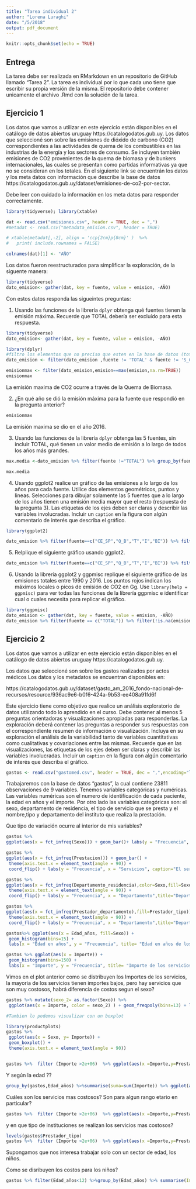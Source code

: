 ```yaml
---
title: "Tarea individual 2"
author: "Lorena Luraghi"
date: "/5/2018"
output: pdf_document
---
```


```r
knitr::opts_chunk$set(echo = TRUE)
```


## Entrega

La tarea debe ser realizada en RMarkdown en un repositorio de GitHub llamado "Tarea 2".
La tarea es individual por lo que cada uno tiene que escribir su propia versión de la misma. 
El repositorio debe contener unicamente el archivo .Rmd con la solución de la tarea.

## Ejercicio 1

Los datos que vamos a utilizar en este ejercicio están disponibles en el catálogo de datos abiertos uruguay https://catalogodatos.gub.uy.
Los datos que seleccioné son sobre las emisiones de dióxido de carbono (CO2) correspondientes a las actividades de quema de los combustibles en las industrias de la energía y los sectores de consumo. Se incluyen también emisiones de CO2 provenientes de la quema de biomasa y de bunkers internacionales, las cuales se presentan como partidas informativas ya que no se consideran en los totales. En el siguiente link se encuentrán los datos y los meta datos con información que describe la base de datos https://catalogodatos.gub.uy/dataset/emisiones-de-co2-por-sector.

Debe leer con cuidado la información en los meta datos para responder correctamente.

```r
library(tidyverse); library(xtable)

dat <- read.csv("emisiones.csv", header = TRUE, dec = ",") 
#metadat <- read.csv("metadata_emision.csv", header = TRUE) 

# xtable(metadat[,-2], align = 'ccp{2cm}p{8cm}' )  %>%
#   print( include.rownames = FALSE)

colnames(dat)[1] <- "AÑO"

``` 

Los datos fueron reestructurados para simplificar  la exploración, de la siguente manera:

```r
library(tidyverse)
dato_emision<- gather(dat, key = fuente, value = emision, -AÑO)

```

Con estos datos responda las sigueintes preguntas:

 1. Usando las funciones de la librería `dplyr` obtenga qué fuentes tienen la emisión máxima. Recuerde que TOTAL debería ser excluído para esta respuesta.
 
```r
library(tidyverse)
dato_emision<- gather(dat, key = fuente, value = emision, -AÑO)

library(dplyr)
#filtro los elementos que no preciso que esten en la base de datos (totales y subtotales)
dato_emision <- filter(dato_emision ,fuente != 'TOTAL' & fuente != 'S_C' & fuente != 'I_E')

emisionmax <- filter(dato_emision,emision==max(emision,na.rm=TRUE))
emisionmax
```
La emisión maxima de CO2 ocurre a través de la Quema de Biomasa.

\fbox{\begin{minipage}{48em}
BIEN
\end{minipage}}

 2. ¿En qué año se dió la emisión máxima para la fuente que respondió en la pregunta anterior?
 
```r
emisionmax
```
\fbox{\begin{minipage}{48em}
BIEN
\end{minipage}}

La emisión maxima se dio en el año 2016. 

3. Usando las funciones de la librería `dplyr` obtenga las 5 fuentes, sin incluir TOTAL, qué tienen un valor medio de emisión a lo largo de todos los años más grandes.

```r
max.media <-dato_emision %>% filter(fuente !="TOTAL") %>% group_by(fuente) %>% summarise(media=mean(emision ,na.rm = TRUE)) %>% arrange(desc(media)) %>% top_n(5)

max.media
```
\fbox{\begin{minipage}{48em}
BIEN
\end{minipage}}

4. Usando ggplot2 realice un gráfico de las emisiones a lo largo de los años para cada fuente. Utilice dos elementos geométricos, puntos y lineas. 
Selecciones para dibujar solamente las 5 fuentes que a lo largo de los años tienen una emisión media mayor que el resto (respuesta de la pregunta 3).
Las etiquetas de los ejes deben ser claras y describir las variables involucradas. Incluir un `caption` en la figura con algún comentario de interés que describa el gráfico.

```r
library(ggplot2)

dato_emision %>% filter(fuente==c("CE_SP","Q_B","T","I","BI")) %>% filter(!is.na(emision)) %>% ggplot(aes(x=AÑO, y=emision)) + geom_point() + geom_line() + facet_wrap(~fuente) + labs(x="Años", "y= Emisión de CO2", caption= "Observamos un aumento de emisión de CO2 en 4 de las 5 fuentes con mayor emisión media." )
```


\fbox{\begin{minipage}{48em}
Porqué no tenés un punto para cada año? es porque usaste`filter(fuente==c("CE_SP","Q_B","T","I","BI"))` en vez de `filter(fuente%in%c("CE_SP","Q_B","T","I","BI"))`
Para comparar si los ponés en el mismo gráfico coloreando por fuente como no son muchas se visualizan bien las diferencias.  Faltó incluir un comentario interesante sobre el gráfico
\end{minipage}}

5. Relplique el siguiente gráfico usando ggplot2.
```r
dato_emision %>% filter(fuente==c("CE_SP","Q_B","T","I","BI")) %>% filter(!is.na(emision)) %>% ggplot(aes(x=fct_reorder(fuente,emision, fun=median, .desc=TRUE), y=emision)) + geom_boxplot() + geom_line() +labs(x="Fuentes con mayor emisión media entre 1990−2016", y= "Emisión de CO2 en Gg")


```
\fbox{\begin{minipage}{48em}
Nuevamente no incluiste comentario, en general para cualquier trabajo incluir un gráfico o tabla sin hacer comentario no tiene sentido, recordalo cuando estés escribiendo la pasantía. 
\end{minipage}}

6. Usando la librería ggplot2 y ggpmisc replique el siguiente gráfico de las emisiones totales entre 1990 y 2016.
Los puntos rojos indican los máximos locales  o picos de emisión de CO2 en Gg. 
Use `library(help = ggpmisc)` para ver todas las funciones de la librería ggpmisc e identificar cual o cuales necesita para replicar el gráfico.

```r
library(ggpmisc)
dato_emision <- gather(dat, key = fuente, value = emision, -AÑO)
dato_emision %>% filter(fuente == c("TOTAL")) %>% filter(!is.na(emision))%>% ggplot(aes(x = AÑO, y = emision)) + geom_line() + geom_point() +labs(x="Año", y= "Emisión de CO2 en Gg") + stat_peaks(colour="red") + stat_peaks(geom="text",colour="red",vjust=-0.5,x.label.fmt =)
```

\fbox{\begin{minipage}{48em}
No inlcuye comentario
\end{minipage}}

## Ejercicio 2

Los datos que vamos a utilizar en este ejercicio están disponibles en el catálogo de datos abiertos uruguay https://catalogodatos.gub.uy.

Los datos que seleccioné son sobre los gastos realizados por actos médicos
Los datos y los metadatos se encuentran disponibles en:

https://catalogodatos.gub.uy/dataset/gasto_am_2016_fondo-nacional-de-recursos/resource/936ac9e6-b0f6-424a-9b53-ee408a91fd6f

Este ejercicio tiene como objetivo que realice un análisis exploratorio de datos utilizando todo lo aprendido en el curso.
Debe contener al menos 5 preguntas orientadoras y visualizaciones apropiadas para responderlas. 
La exploración deberá contener las preguntas a responder sus respuestas con el correspondiente resumen de información o visualización. 
Incluya en su exploración el análisis de la variabilidad tanto de  variables cuantitativas como cualitativas y covariaciones entre las mismas. 
Recuerde que en las visualizaciones, las etiquetas de los ejes deben ser claras y describir las variables involucradas. Incluir un `caption` en la figura con algún comentario de interés que describa el gráfico.

```r

gastos <- read.csv("gastomed.csv", header = TRUE, dec = ",",encoding="latin1")

```
Trabajaremos con la base de datos "gastos", la cual contiene 23811 observaciones de 9 variables.
Tenemos variables categóricas y numéricas. Las variables numéricas son el numero de identificación de cada paciente, la edad en años y el importe. Por otro lado las variables categóricas son: el sexo, departamento de residencia, el tipo de servicio que se presta  y el nombre,tipo y departamento del instituto que realiza la prestación.



Que tipo de variación ocurre al interior de mis variables?

\fbox{\begin{minipage}{48em}
Sería mejor que especificaras en cada una de las visualizaciones cuál es la pregunta que te querés responder. Tu pregunta es muy general que cualquier cosa valería.
\end{minipage}}

```r
gastos %>%
ggplot(aes(x = fct_infreq(Sexo))) + geom_bar()+ labs(y = "Frecuencia", x = "Sexo",title="Sexo de los pacientes que solicitan servicios",caption="Las mujeres necesitaron mas prestamo de servicios que los hombres")

```
\fbox{\begin{minipage}{48em}
El comentario del gráfico es opuesto al que pusiste, por eso es importante trabajar en la interpretación. Las mujeres tienen menor cantidad de prestaciones que los hombres.
\end{minipage}}

```r
gastos %>%
ggplot(aes(x = fct_infreq(Prestacion))) + geom_bar() +
 theme(axis.text.x = element_text(angle = 90)) +
 coord_flip() + labs(y = "Frecuencia", x = "Servicios", caption="El servicio mas solicitado es el cateterismo izq. en adultos.",title= "Distribución de los servicios prestados" )
```


\fbox{\begin{minipage}{48em}
Bien, para mejorar las visualizaciones y que los caption te salgan enteros los podés agregar en el chunck de código con `fig.cap`. En este caso se podriía reducir las el tamaño de las etiquetas en `y` 
\end{minipage}}


```r
gastos %>%
ggplot(aes(x = fct_infreq(Departamento_residencia),color=Sexo,fill=Sexo)) + geom_bar() +
 theme(axis.text.x = element_text(angle = 90)) +
 coord_flip() + labs(y = "Frecuencia", x = "Departamento",title="Departamento de residencia de pacientes separados según sexo" )
```

\fbox{\begin{minipage}{48em}
Bien,en este caso es mejor para comparar entre departamentos usar barras apiladas al 100%. Qué aprendés de este gráfico?
\end{minipage}}

```r
gastos %>%
ggplot(aes(x = fct_infreq(Prestador_departamento),fill=Prestador_tipo)) + geom_bar() +
 theme(axis.text.x = element_text(angle = 90)) +
 coord_flip() + labs(y = "Frecuencia", x = "Departamento",title="Departamento de los institutos que prestan servicios según el tipo de institución", caption= "Los seguros privados prestan servicios sólo en la capital del país" ) 


```
\fbox{\begin{minipage}{48em}
Bien,en este caso también es mejor para comparar entre departamentos usar barras apiladas al 100%. 
\end{minipage}}

```r
gastos%>% ggplot(aes(x = Edad_años, fill=Sexo)) +
 geom_histogram(bins=15) +
 labs(x = "Edad en años", y = "Frecuencia", title= "Edad en años de los pacientes que solicitan servicios", caption="Era de esperarse que las personas mayores de 60 años sean las que mas solicitan prestación de servicios de salud, con respecto al sexo no se observan grandes diferencias.")

```

\fbox{\begin{minipage}{48em}
Tal vez usando transparencias o usando densidades se ve mejor 
\end{minipage}}

```r
gastos %>% ggplot(aes(x = Importe)) +
 geom_histogram(bins=150) +
 labs(x = "Importe", y = "Frecuencia", title= "Importe de los servicios prestados",caption= "Se observa claramente que si bien hay servicios cuyos costos son muy altos, los más populares son los que tienen menos costos.")


```
Vimos en el plot anterior como se distribuyen los Importes de los servicios, la mayoria de los servicios tienen importes bajos, pero hay servicios que son muy costosos, habrá diferencia de costos segun el sexo?
```r
gastos %>% mutate(sexo_2= as.factor(Sexo)) %>%
 ggplot(aes(x = Importe, color = sexo_2) ) + geom_freqpoly(bins=13) + labs(caption="Servicios con costos muy elevados son realizados en mujeres")

#Tambien lo podemos visualizar con un boxplot

library(productplots)
gastos %>%
 ggplot(aes(x = Sexo, y= Importe)) +
 geom_boxplot() +
 theme(axis.text.x = element_text(angle = 90))



```
\fbox{\begin{minipage}{48em}
Las etiquetas e interpretación
\end{minipage}}



```r
gastos %>%  filter (Importe >2e+06)  %>% ggplot(aes(x =Importe,y=Prestacion,color=Sexo)) + geom_point() + labs(caption="Como esperabamos a partir del plot anterior, los servicios mas caros son en su mayoria realizados en mujeres.") 
```

\fbox{\begin{minipage}{48em}
Porqué hay más de un punto para cada sexo? Lo que concluís de esta visualización es lo opuesto a lo que se ve. M es Masculino y F Femenino 
\end{minipage}}


 Y según la edad ??
 
```r
group_by(gastos,Edad_años) %>%summarise(suma=sum(Importe)) %>% ggplot(aes(Edad_años,suma))+geom_col()+labs(x="Edad", y="Total de gastos en tratamientos", title="Total de gastos en tratamiento según edad del paciente")
```

\fbox{\begin{minipage}{48em}
Qué vemos en el gráfico?
\end{minipage}}

Cuáles son los servicios mas costosos? Son para algun rango etario en particular?

```r
gastos %>%  filter (Importe >2e+06)  %>% ggplot(aes(x =Importe,y=Prestacion,color=Edad_años)) + geom_point() + labs(title="Prestaciones más costosas con sus respectivos rangos de edad", caption="El costo de los servicios no depende de la edad del paciente")
```

\fbox{\begin{minipage}{48em}
Esta visualización no es correcta, porque cuando filtrás importes  te quedás con distintas edades para cada prestación entonces no es sencillamente comparable. Si querés la relación entre dos variables continuas mejor hacer gráficos de dispersión y usar facet para cada prestación
\end{minipage}}

y en que tipo de instituciones se realizan los servicios mas costosos? 


```r
levels(gastos$Prestador_tipo)
gastos %>%  filter (Importe >2e+06)  %>% ggplot(aes(x =Importe,y=Prestacion,color=Prestador_tipo)) + geom_point() +labs(caption="Observamos que los servicios más costosos no se prestan a traves de seguros privados.")
```
Supongamos que nos interesa trabajar solo con un sector de edad, los niños.

Como se disribuyen los costos para los niños? 

```r
gastos %>% filter(Edad_años<12) %>%group_by(Edad_años) %>% summarise(Importe_n=sum(Importe)) %>% ggplot(aes(x=Edad_años,y=Importe_n))+ geom_line() + labs(x="Edad",y="Costos totales",caption="El comportamiento se puede explica por los riesgos de los pacientes mientras son bebés.")

  
```

\fbox{\begin{minipage}{48em}
Tenés que mejorar en la interpretación de las visualizaciones, en esta tarea o no ponés comentario o cuando incluís  en muchos de los caso no son correctos. En la exploración presentaste muchos gráficos pero no trabajaste mucho en las preguntas que intentás responder. Está bien hacer muchos gráficos en la exploración pero al final se seleccionan y comentan los más interesantes. Que salga un gráfico lindo no significa que lo que estás mostrando tiene sentido, tratá de interpretar lo que ves así te das cuenta si lo que estás visualizando está bien. 
PUNTOS: 85/100 
\end{minipage}}
